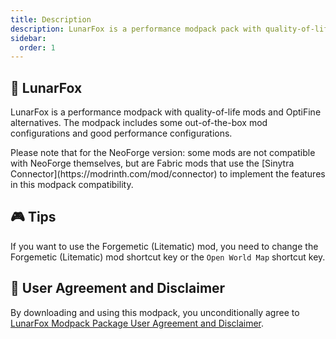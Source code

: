 ```yaml
---
title: Description
description: LunarFox is a performance modpack pack with quality-of-life mods and OptiFine alternatives. The modpack includes some out-of-the-box mod configurations and good performance configurations.
sidebar:
  order: 1
---
```



<LinkCard
    title="Download LunarFox"
    description="Download From Modrinth."
    href="https://modrinth.com/modpack/lunarfox"
/>

## 🦊 LunarFox

LunarFox is a performance modpack with quality-of-life mods and OptiFine alternatives. The modpack includes some out-of-the-box mod configurations and good performance configurations.

<Aside>
Please note that for the NeoForge version: some mods are not compatible with NeoForge themselves, but are Fabric mods that use the [Sinytra Connector](https://modrinth.com/mod/connector) to implement the features in this modpack compatibility.
</Aside>

## 🎮 Tips

If you want to use the Forgemetic (Litematic) mod, you need to change the Forgemetic (Litematic) mod shortcut key or the `Open World Map` shortcut key.

## 🧾 User Agreement and Disclaimer

By downloading and using this modpack, you unconditionally agree to [LunarFox Modpack Package User Agreement and Disclaimer](/en/lunarfox/disclaimer).